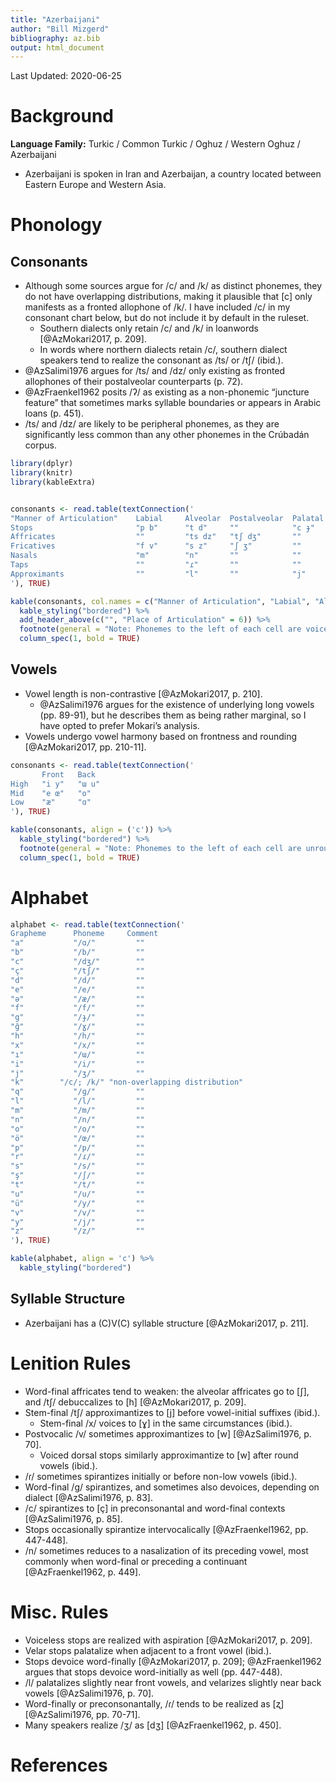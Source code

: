 ```yaml
---
title: "Azerbaijani"
author: "Bill Mizgerd"
bibliography: az.bib
output: html_document
---
```


Last Updated: 2020-06-25

# Background

**Language Family:** Turkic / Common Turkic / Oghuz / Western Oghuz / Azerbaijani

* Azerbaijani is spoken in Iran and Azerbaijan, a country located between Eastern Europe and Western Asia.

# Phonology

## Consonants

* Although some sources argue for /c/ and /k/ as distinct phonemes, they do not have overlapping distributions, making it plausible that [c] only manifests as a fronted allophone of /k/. I have included /c/ in my consonant chart below, but do not include it by default in the ruleset.
    - Southern dialects only retain /c/ and /k/ in loanwords [@AzMokari2017, p. 209].
    - In words where northern dialects retain /c/, southern dialect speakers tend to realize the consonant as /ts/ or /tʃ/ (ibid.).
* @AzSalimi1976 argues for /ts/ and /dz/ only existing as fronted allophones of their postalveolar counterparts (p. 72).
* @AzFraenkel1962 posits /ʔ/ as existing as a non-phonemic "juncture feature" that sometimes marks syllable boundaries or appears in Arabic loans (p. 451).
* /ts/ and /dz/ are likely to be peripheral phonemes, as they are significantly less common than any other phonemes in the Crúbadán corpus.

```r

library(dplyr)
library(knitr)
library(kableExtra)


consonants <- read.table(textConnection('
"Manner of Articulation"    Labial     Alveolar  Postalveolar  Palatal   Velar     Glottal
Stops                       "p b"      "t d"     ""            "c ɟ"     "k ɡ"     ""
Affricates                  ""         "ts dz"   "tʃ dʒ"       ""        ""        ""
Fricatives                  "f v"      "s z"     "ʃ ʒ"         ""        "x ɣ"     "h"
Nasals                      "m"        "n"       ""            ""        ""        ""
Taps                        ""         "ɾ"       ""            ""        ""        ""
Approximants                ""         "l"       ""            "j"       ""        ""
'), TRUE)

kable(consonants, col.names = c("Manner of Articulation", "Labial", "Alveolar", "Postalveolar", "Palatal", "Velar", "Glottal"), align = 'c') %>%
  kable_styling("bordered") %>%
  add_header_above(c("", "Place of Articulation" = 6)) %>%
  footnote(general = "Note: Phonemes to the left of each cell are voiceless and phonemes to the right of each cell are voiced.", general_title = "") %>%
  column_spec(1, bold = TRUE)
```

## Vowels

* Vowel length is non-contrastive [@AzMokari2017, p. 210].
    - @AzSalimi1976 argues for the existence of underlying long vowels (pp. 89-91), but he describes them as being rather marginal, so I have opted to prefer Mokari's analysis.
* Vowels undergo vowel harmony based on frontness and rounding [@AzMokari2017, pp. 210-11].

```r
consonants <- read.table(textConnection('
       Front   Back
High   "i y"   "ɯ u"
Mid    "e œ"   "o"
Low    "æ"     "ɑ"
'), TRUE)

kable(consonants, align = ('c')) %>%
  kable_styling("bordered") %>%
  footnote(general = "Note: Phonemes to the left of each cell are unrounded and phonemes to the right of each cell are rounded.", general_title = "") %>%
  column_spec(1, bold = TRUE)
```

# Alphabet

```r

alphabet <- read.table(textConnection('
Grapheme      Phoneme     Comment
"a"           "/ɑ/"         ""
"b"           "/b/"         ""
"c"           "/dʒ/"        ""
"ç"           "/tʃ/"        ""
"d"           "/d/"         ""
"e"           "/e/"         ""
"ə"           "/æ/"         ""
"f"           "/f/"         ""
"g"           "/ɟ/"         ""
"ğ"           "/ɣ/"         ""
"h"           "/h/"         ""
"x"           "/x/"         ""
"ı"           "/ɯ/"         ""
"i"           "/i/"         ""
"j"           "/ʒ/"         ""
"k"        "/c/; /k/" "non-overlapping distribution"  
"q"           "/ɡ/"         ""
"l"           "/l/"         ""
"m"           "/m/"         ""
"n"           "/n/"         ""
"o"           "/o/"         ""
"ö"           "/œ/"         ""
"p"           "/p/"         ""
"r"           "/ɾ/"         ""
"s"           "/s/"         ""
"ş"           "/ʃ/"         ""
"t"           "/t/"         ""
"u"           "/u/"         ""
"ü"           "/y/"         ""
"v"           "/v/"         ""
"y"           "/j/"         ""
"z"           "/z/"         ""
'), TRUE)

kable(alphabet, align = 'c') %>%
  kable_styling("bordered")
```

## Syllable Structure

* Azerbaijani has a (C)V(C) syllable structure [@AzMokari2017, p. 211].

# Lenition Rules

* Word-final affricates tend to weaken: the alveolar affricates go to [ʃ], and /tʃ/ debuccalizes to [h] [@AzMokari2017, p. 209].
* Stem-final /tʃ/ approximantizes to [j] before vowel-initial suffixes (ibid.).
    - Stem-final /x/ voices to [ɣ] in the same circumstances (ibid.).
* Postvocalic /v/ sometimes approximantizes to [w] [@AzSalimi1976, p. 70].
    - Voiced dorsal stops similarly approximantize to [w] after round vowels (ibid.).
* /ɾ/ sometimes spirantizes initially or before non-low vowels (ibid.).
* Word-final /ɡ/ spirantizes, and sometimes also devoices, depending on dialect [@AzSalimi1976, p. 83].
* /c/ spirantizes to [ç] in preconsonantal and word-final contexts [@AzSalimi1976, p. 85].
* Stops occasionally spirantize intervocalically [@AzFraenkel1962, pp. 447-448].
* /n/ sometimes reduces to a nasalization of its preceding vowel, most commonly when word-final or preceding a continuant [@AzFraenkel1962, p. 449].

# Misc. Rules

* Voiceless stops are realized with aspiration [@AzMokari2017, p. 209].
* Velar stops palatalize when adjacent to a front vowel (ibid.).
* Stops devoice word-finally [@AzMokari2017, p. 209]; @AzFraenkel1962 argues that stops devoice word-initially as well (pp. 447-448).
* /l/ palatalizes slightly near front vowels, and velarizes slightly near back vowels [@AzSalimi1976, p. 70].
* Word-finally or preconsonantally, /ɾ/ tends to be realized as [ʐ] [@AzSalimi1976, pp. 70-71].
* Many speakers realize /ʒ/ as [dʒ] [@AzFraenkel1962, p. 450].

# References
